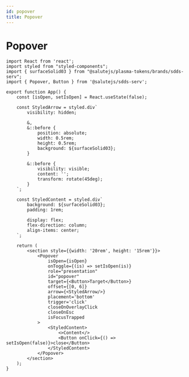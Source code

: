 ```yaml
---
id: popover
title: Popover
---
```



# Popover
<Description name="Popover" />
<PropsTable name="Popover" />

```tsx live
import React from 'react';
import styled from "styled-components";
import { surfaceSolid03 } from "@salutejs/plasma-tokens/brands/sdds-serv";
import { Popover, Button } from '@salutejs/sdds-serv';

export function App() {
    const [isOpen, setIsOpen] = React.useState(false);

    const StyledArrow = styled.div`
        visibility: hidden;

        &,
        &::before {
            position: absolute;
            width: 0.5rem;
            height: 0.5rem;
            background: ${surfaceSolid03};
        }

        &::before {
            visibility: visible;
            content: '';
            transform: rotate(45deg);
        }
    `;

    const StyledContent = styled.div`
        background: ${surfaceSolid03};
        padding: 1rem;

        display: flex;
        flex-direction: column;
        align-items: center;
    `;

    return (
        <section style={{width: '20rem', height: '15rem'}}>
            <Popover
                isOpen={isOpen}
                onToggle={(is) => setIsOpen(is)}
                role="presentation"
                id="popover"
                target={<Button>Target</Button>}
                offset={[0, 6]}
                arrow={<StyledArrow/>}
                placement='bottom'
                trigger='click'
                closeOnOverlayClick
                closeOnEsc
                isFocusTrapped
            >
                <StyledContent>
                    <>Content</>
                    <Button onClick={() => setIsOpen(false)}>close</Button>
                </StyledContent>
            </Popover>
        </section>
    );
}
```
